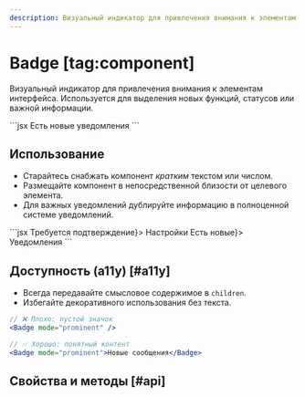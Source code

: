 ```yaml
---
description: Визуальный индикатор для привлечения внимания к элементам интерфейса.
---
```


<Overview group="data-display">

# Badge [tag:component]

Визуальный индикатор для привлечения внимания к элементам интерфейса.
Используется для выделения новых функций, статусов или важной информации.

</Overview>

<Playground>
  ```jsx
  <Badge>Есть новые уведомления</Badge>
  ```
</Playground>

## Использование

- Старайтесь снабжать компонент _кратким_ текстом или числом.
- Размещайте компонент в непосредственной близости от целевого элемента.
- Для важных уведомлений дублируйте информацию в полноценной системе уведомлений.

<Playground>
  ```jsx
  <Tabs selectedId="messages" layoutFillMode="shrinked">
    <TabsItem id="dialogs" after={<Badge mode="prominent">Требуется подтверждение</Badge>}>
      Настройки
    </TabsItem>
    <TabsItem id="messages" after={<Badge>Есть новые</Badge>}>
      Уведомления
    </TabsItem>
  </Tabs>
  ```
</Playground>

## Доступность (a11y) [#a11y]

- Всегда передавайте смысловое содержимое в `children`.
- Избегайте декоративного использования без текста.

```jsx
// ❌ Плохо: пустой значок
<Badge mode="prominent" />

// ✅ Хорошо: понятный контент
<Badge mode="prominent">Новые сообщения</Badge>
```

## Свойства и методы [#api]

<PropsTable name="Badge" />
